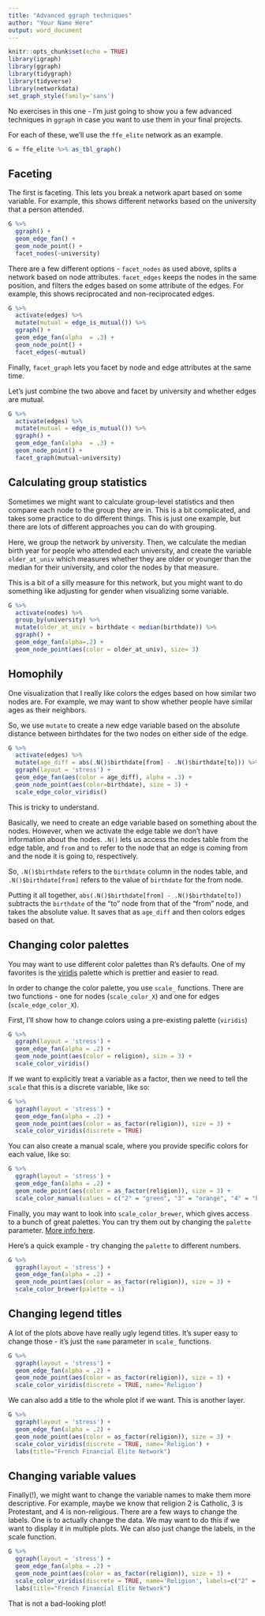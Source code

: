```yaml
---
title: "Advanced ggraph techniques"
author: "Your Name Here"
output: word_document
---
```



```r
knitr::opts_chunk$set(echo = TRUE)
library(igraph)
library(ggraph)
library(tidygraph)
library(tidyverse)
library(networkdata)
set_graph_style(family='sans')
```

No exercises in this one - I'm just going to show you a few advanced techniques in `ggraph` in case you want to use them in your final projects.

For each of these, we'll use the `ffe_elite` network as an example.

```r
G = ffe_elite %>% as_tbl_graph()
```


## Faceting

The first is faceting. This lets you break a network apart based on some variable. For example, this shows different networks based on the university that a person attended.

```r
G %>%
  ggraph() + 
  geom_edge_fan() + 
  geom_node_point() +
  facet_nodes(~university)
```
There are a few different options - `facet_nodes` as used above, splits a network based on node attributes. `facet_edges` keeps the nodes in the same position, and filters the edges based on some attribute of the edges. For example, this shows reciprocated and non-reciprocated edges.

```r
G %>%
  activate(edges) %>%
  mutate(mutual = edge_is_mutual()) %>%
  ggraph() +
  geom_edge_fan(alpha  = .3) + 
  geom_node_point() + 
  facet_edges(~mutual)
```
Finally, `facet_graph` lets you facet by node and edge attributes at the same time. 

Let's just combine the two above and facet by university and whether edges are mutual.

```r
G %>%
  activate(edges) %>%
  mutate(mutual = edge_is_mutual()) %>%
  ggraph() +
  geom_edge_fan(alpha  = .3) + 
  geom_node_point() + 
  facet_graph(mutual~university)
```


## Calculating group statistics

Sometimes we might want to calculate group-level statistics and then compare each node to the group they are in. This is a bit complicated, and takes some practice to do different things. This is just one example, but there are lots of different approaches you can do with grouping.

Here, we group the network by university. Then, we calculate the median birth year for people who attended each university, and create the variable `older_at_univ` which measures whether they are older or younger than the median for their university, and color the nodes by that measure.

This is a bit of a silly measure for this network, but you might want to do something like adjusting for gender when visualizing some variable.

```r
G %>%
  activate(nodes) %>%
  group_by(university) %>%
  mutate(older_at_univ = birthdate < median(birthdate)) %>%
  ggraph() + 
  geom_edge_fan(alpha=.2) + 
  geom_node_point(aes(color = older_at_univ), size= 3)
```


## Homophily

One visualization that I really like colors the edges based on how similar two nodes are. For example, we may want to show whether people have similar ages as their neighbors.

So, we use `mutate` to create a new edge variable based on the absolute distance between birthdates for the two nodes on either side of the edge.


```r
G %>%
  activate(edges) %>%
  mutate(age_diff = abs(.N()$birthdate[from] - .N()$birthdate[to])) %>%
  ggraph(layout = 'stress') + 
  geom_edge_fan(aes(color = age_diff), alpha = .3) +
  geom_node_point(aes(color=birthdate), size = 3) + 
  scale_edge_color_viridis()
```

This is tricky to understand.

Basically, we need to create an edge variable based on something about the nodes. However, when we activate the edge table we don't have information about the nodes. `.N()` lets us access the nodes table from the edge table, and `from` and `to` refer to the node that an edge is coming from and the node it is going to, respectively.

So, `.N()$birthdate` refers to the `birthdate` column in the nodes table, and `.N()$birthdate[from]` refers to the value of `birthdate` for the from node.

Putting it all together, `abs(.N()$birthdate[from] - .N()$birthdate[to])` subtracts the `birthdate` of the "to" node from that of the "from" node, and takes the absolute value. It saves that as `age_diff` and then colors edges based on that.

## Changing color palettes

You may want to use different color palettes than R's defaults. One of my favorites is the [viridis](https://cran.r-project.org/web/packages/viridis/vignettes/intro-to-viridis.html) palette which is prettier and easier to read.

In order to change the color palette, you use `scale_` functions. There are two functions - one for nodes (`scale_color_X`) and one for edges (`scale_edge_color_X`).

First, I'll show how to change colors using a pre-existing palette (`viridis`)

```r
G %>%
  ggraph(layout = 'stress') + 
  geom_edge_fan(alpha = .2) + 
  geom_node_point(aes(color = religion), size = 3) + 
  scale_color_viridis()
```
If we want to explicitly treat a variable as a factor, then we need to tell the `scale` that this is a discrete variable, like so:
```r
G %>%
  ggraph(layout = 'stress') + 
  geom_edge_fan(alpha = .2) + 
  geom_node_point(aes(color = as_factor(religion)), size = 3) + 
  scale_color_viridis(discrete = TRUE)
```

You can also create a manual scale, where you provide specific colors for each value, like so:

```r
G %>%
  ggraph(layout = 'stress') + 
  geom_edge_fan(alpha = .2) + 
  geom_node_point(aes(color = as_factor(religion)), size = 3) + 
  scale_color_manual(values = c("2" = "green", "3" = "orange", "4" = "blue"))
```
Finally, you may want to look into `scale_color_brewer`, which gives access to a bunch of great palettes. You can try them out by changing the `palette` parameter. [More info here](https://www.rdocumentation.org/packages/ggplot2/versions/3.3.5/topics/scale_colour_brewer).

Here's a quick example - try changing the `palette` to different numbers.

```r
G %>%
  ggraph(layout = 'stress') + 
  geom_edge_fan(alpha = .2) + 
  geom_node_point(aes(color = as_factor(religion)), size = 3) + 
  scale_color_brewer(palette = 1)
```


## Changing legend titles

A lot of the plots above have really ugly legend titles. It's super easy to change those - it's just the `name` parameter in `scale_` functions.

```r
G %>%
  ggraph(layout = 'stress') + 
  geom_edge_fan(alpha = .2) + 
  geom_node_point(aes(color = as_factor(religion)), size = 3) + 
  scale_color_viridis(discrete = TRUE, name='Religion')
```

We can also add a title to the whole plot if we want. This is another layer.
```r
G %>%
  ggraph(layout = 'stress') + 
  geom_edge_fan(alpha = .2) + 
  geom_node_point(aes(color = as_factor(religion)), size = 3) + 
  scale_color_viridis(discrete = TRUE, name='Religion') + 
  labs(title="French Financial Elite Network")
```

## Changing variable values

Finally(!), we might want to change the variable names to make them more descriptive. For example, maybe we know that religion 2 is Catholic, 3 is Protestant, and 4 is non-religious. There are a few ways to change the labels. One is to actually change the data. We may want to do this if we want to display it in multiple plots. We can also just change the labels, in the scale function.

```r
G %>%
  ggraph(layout = 'stress') + 
  geom_edge_fan(alpha = .2) + 
  geom_node_point(aes(color = as_factor(religion)), size = 3) + 
  scale_color_viridis(discrete = TRUE, name='Religion', labels=c("2" = "Catholic", "3" = "Protestant", "4" = "Non-religious")) + 
  labs(title="French Financial Elite Network")
```

That is not a bad-looking plot!
